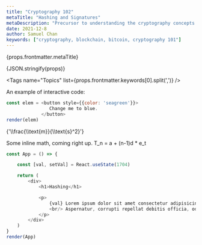 ```yaml
---
title: "Cryptography 102"
metaTitle: "Hashing and Signatures"
metaDescription: "Precursor to understanding the cryptography concepts that inspire Blockchain and the original Bitcoin protocol"
date: 2021-12-8
author: Samuel Chan
keywords: ["cryptography, blockchain, bitcoin, cryptography 101"]
---
```


<StyledHeading>{props.frontmatter.metaTitle}</StyledHeading>
<p>{JSON.stringify(props)}</p>

<Tags name="Topics" list={props.frontmatter.keywords[0].split(',')} />


An example of interactive code:
```javascript react-live=true
const elem = <button style={{color: 'seagreen'}}>
                Change me to blue.
             </button>
render(elem)
```

<div className="math-display">
{'\\frac{\\text{m}}{\\text{s}^2}'}
</div>


Some inline math, coming right up. <span className="math-inline">T_n = a + (n-1)d * e_t</span>


```javascript react-live=true hide-code
const App = () => {

    const [val, setVal] = React.useState(1704)

    return (
        <div>
            <h1>Hashing</h1>

            <p>
                {val} Lorem ipsum dolor sit amet consectetur adipisicing elit. Commodi voluptas tenetur dignissimos 
                <br/> Aspernatur, corrupti repellat debitis officia, odit doloribus consequatur unde amet similique ipsum laborum eveniet, maxime saepe. Inventore aliquam consequatur perferendis iste veritatis mollitia veniam odit.
            </p>
        </div>
    )
}
render(App)
```
